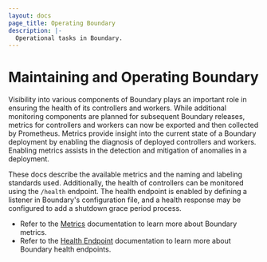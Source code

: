 ```yaml
---
layout: docs
page_title: Operating Boundary
description: |-
  Operational tasks in Boundary.
---
```


# Maintaining and Operating Boundary

Visibility into various components of Boundary plays an important role in
ensuring the health of its controllers and workers. While additional monitoring
components are planned for subsequent Boundary releases, metrics for controllers
and workers can now be exported and then collected by Prometheus. Metrics
provide insight into the current state of a Boundary deployment by enabling the
diagnosis of deployed controllers and workers. Enabling metrics assists in the
detection and mitigation of anomalies in a deployment.

These docs describe the available metrics and the naming and labeling standards
used. Additionally, the health of controllers can be monitored using the
`/health` endpoint. The health endpoint is enabled by defining a listener in
Boundary's configuration file, and a health response may be configured to add a
shutdown grace period process.

* Refer to the [Metrics](/docs/oss/operations/metrics) documentation to learn
  more about Boundary metrics.
* Refer to the [Health Endpoint](/docs/oss/operations/health) documentation to
  learn more about Boundary health endpoints.
